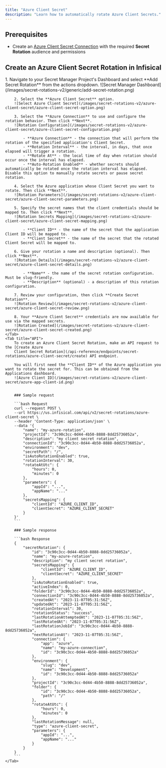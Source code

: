 ```yaml
---
title: "Azure Client Secret"
description: "Learn how to automatically rotate Azure Client Secrets."
---
```


## Prerequisites

- Create an [Azure Client Secret Connection](/integrations/app-connections/azure-client-secrets) with the required **Secret Rotation** audience and permissions

## Create an Azure Client Secret Rotation in Infisical

<Tabs>
    <Tab title="Infisical UI">
        1. Navigate to your Secret Manager Project's Dashboard and select **Add Secret Rotation** from the actions dropdown.
        ![Secret Manager Dashboard](/images/secret-rotations-v2/generic/add-secret-rotation.png)

        2. Select the **Azure Client Secret** option.
        ![Select Azure Client Secret](/images/secret-rotations-v2/azure-client-secret/azure-client-secret-option.png)

        3. Select the **Azure Connection** to use and configure the rotation behavior. Then click **Next**.
        ![Rotation Configuration](/images/secret-rotations-v2/azure-client-secret/azure-client-secret-configuration.png)

            - **Azure Connection** - the connection that will perform the rotation of the specified application's Client Secret.
            - **Rotation Interval** - the interval, in days, that once elapsed will trigger a rotation.
            - **Rotate At** - the local time of day when rotation should occur once the interval has elapsed.
            - **Auto-Rotation Enabled** - whether secrets should automatically be rotated once the rotation interval has elapsed. Disable this option to manually rotate secrets or pause secret rotation.

        4. Select the Azure application whose Client Secret you want to rotate. Then click **Next**.
        ![Rotation Parameters](/images/secret-rotations-v2/azure-client-secret/azure-client-secret-parameters.png)

        5. Specify the secret names that the client credentials should be mapped to. Then click **Next**.
        ![Rotation Secrets Mapping](/images/secret-rotations-v2/azure-client-secret/azure-client-secret-mapping.png)

            - **Client ID** - the name of the secret that the application Client ID will be mapped to.
            - **Client Secret** - the name of the secret that the rotated Client Secret will be mapped to.

        6. Give your rotation a name and description (optional). Then click **Next**.
        ![Rotation Details](/images/secret-rotations-v2/azure-client-secret/azure-client-secret-details.png)

            - **Name** - the name of the secret rotation configuration. Must be slug-friendly.
            - **Description** (optional) - a description of this rotation configuration.

        7. Review your configuration, then click **Create Secret Rotation**.
        ![Rotation Review](/images/secret-rotations-v2/azure-client-secret/azure-client-secret-review.png)

        8. Your **Azure Client Secret** credentials are now available for use via the mapped secrets.
        ![Rotation Created](/images/secret-rotations-v2/azure-client-secret/azure-client-secret-created.png)
    </Tab>
    <Tab title="API">
        To create an Azure Client Secret Rotation, make an API request to the [Create Azure
        Client Secret Rotation](/api-reference/endpoints/secret-rotations/azure-client-secret/create) API endpoint.

        You will first need the **Client ID** of the Azure application you want to rotate the secret for. This can be obtained from the Applications dashboard.
        ![Azure Client ID](/images/secret-rotations-v2/azure-client-secret/azure-app-client-id.png)


        ### Sample request

        ```bash Request
        curl --request POST \
        --url https://us.infisical.com/api/v2/secret-rotations/azure-client-secret \
        --header 'Content-Type: application/json' \
        --data '{
            "name": "my-azure-rotation",
            "projectId": "3c90c3cc-0d44-4b50-8888-8dd25736052a",
            "description": "my client secret rotation",
            "connectionId": "3c90c3cc-0d44-4b50-8888-8dd25736052a",
            "environment": "dev",
            "secretPath": "/",
            "isAutoRotationEnabled": true,
            "rotationInterval": 30,
            "rotateAtUtc": {
                "hours": 0,
                "minutes": 0
            },
            "parameters": {
                "appId": "...",
                "appName": "..."
            },
            "secretsMapping": {
                "clientId": "AZURE_CLIENT_ID",
                "clientSecret": "AZURE_CLIENT_SECRET"
            }
        }'
        ```

        ### Sample response

        ```bash Response
        {
            "secretRotation": {
                "id": "3c90c3cc-0d44-4b50-8888-8dd25736052a",
                "name": "my-azure-rotation",
                "description": "my client secret rotation",
                "secretsMapping": {
                    "clientId": "AZURE_CLIENT_ID",
                    "clientSecret": "AZURE_CLIENT_SECRET"
                },
                "isAutoRotationEnabled": true,
                "activeIndex": 0,
                "folderId": "3c90c3cc-0d44-4b50-8888-8dd25736052a",
                "connectionId": "3c90c3cc-0d44-4b50-8888-8dd25736052a",
                "createdAt": "2023-11-07T05:31:56Z",
                "updatedAt": "2023-11-07T05:31:56Z",
                "rotationInterval": 30,
                "rotationStatus": "success",
                "lastRotationAttemptedAt": "2023-11-07T05:31:56Z",
                "lastRotatedAt": "2023-11-07T05:31:56Z",
                "lastRotationJobId": "3c90c3cc-0d44-4b50-8888-8dd25736052a",
                "nextRotationAt": "2023-11-07T05:31:56Z",
                "connection": {
                    "app": "azure",
                    "name": "my-azure-connection",
                    "id": "3c90c3cc-0d44-4b50-8888-8dd25736052a"
                },
                "environment": {
                    "slug": "dev",
                    "name": "Development",
                    "id": "3c90c3cc-0d44-4b50-8888-8dd25736052a"
                },
                "projectId": "3c90c3cc-0d44-4b50-8888-8dd25736052a",
                "folder": {
                    "id": "3c90c3cc-0d44-4b50-8888-8dd25736052a",
                    "path": "/"
                },
                "rotateAtUtc": {
                    "hours": 0,
                    "minutes": 0
                },
                "lastRotationMessage": null,
                "type": "azure-client-secret",
                "parameters": {
                    "appId": "...",
                    "appName": "..."
                }
            }
        }
        ```
    </Tab>
</Tabs>
